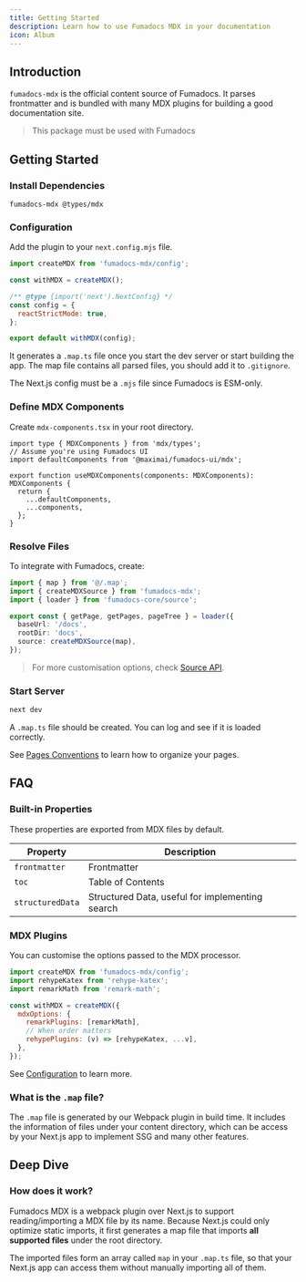 ```yaml
---
title: Getting Started
description: Learn how to use Fumadocs MDX in your documentation
icon: Album
---
```


## Introduction

`fumadocs-mdx` is the official content source of Fumadocs. It parses frontmatter and is bundled with many MDX
plugins for building a good documentation site.

> This package must be used with Fumadocs

## Getting Started

### Install Dependencies

```package-install
fumadocs-mdx @types/mdx
```

### Configuration

Add the plugin to your `next.config.mjs` file.

```js
import createMDX from 'fumadocs-mdx/config';

const withMDX = createMDX();

/** @type {import('next').NextConfig} */
const config = {
  reactStrictMode: true,
};

export default withMDX(config);
```

It generates a `.map.ts` file once you start the dev server or start building the app.
The map file contains all parsed files, you should add it to `.gitignore`.

<Callout title="ESM Only" type='warn' className="mt-4">

The Next.js config must be a `.mjs` file since Fumadocs is ESM-only.

</Callout>

### Define MDX Components

Create `mdx-components.tsx` in your root directory.

```tsx
import type { MDXComponents } from 'mdx/types';
// Assume you're using Fumadocs UI
import defaultComponents from '@maximai/fumadocs-ui/mdx';

export function useMDXComponents(components: MDXComponents): MDXComponents {
  return {
    ...defaultComponents,
    ...components,
  };
}
```

### Resolve Files

To integrate with Fumadocs, create:

```ts title="app/source.ts"
import { map } from '@/.map';
import { createMDXSource } from 'fumadocs-mdx';
import { loader } from 'fumadocs-core/source';

export const { getPage, getPages, pageTree } = loader({
  baseUrl: '/docs',
  rootDir: 'docs',
  source: createMDXSource(map),
});
```

> For more customisation options, check [Source API](/docs/headless/source-api).

### Start Server

```bash
next dev
```

A `.map.ts` file should be created. You can log and see if it is loaded correctly.

See [Pages Conventions](/docs/ui/page-conventions)
to learn how to organize your pages.

## FAQ

### Built-in Properties

These properties are exported from MDX files by default.

| Property         | Description                                     |
| ---------------- | ----------------------------------------------- |
| `frontmatter`    | Frontmatter                                     |
| `toc`            | Table of Contents                               |
| `structuredData` | Structured Data, useful for implementing search |

### MDX Plugins

You can customise the options passed to the MDX processor.

```js
import createMDX from 'fumadocs-mdx/config';
import rehypeKatex from 'rehype-katex';
import remarkMath from 'remark-math';

const withMDX = createMDX({
  mdxOptions: {
    remarkPlugins: [remarkMath],
    // When order matters
    rehypePlugins: (v) => [rehypeKatex, ...v],
  },
});
```

See [Configuration](/docs/mdx/configuration) to learn more.

### What is the `.map` file?

The `.map` file is generated by our Webpack plugin in build time.
It includes the information of files under your content directory,
which can be access by your Next.js app to implement SSG and many other features.

## Deep Dive

### How does it work?

Fumadocs MDX is a webpack plugin over Next.js to support reading/importing a MDX file by its name.
Because Next.js could only optimize static imports, it first generates a map file that imports **all supported files** under the root directory.

The imported files form an array called `map` in your `.map.ts` file, so that your Next.js app can access them without manually importing all of them.
